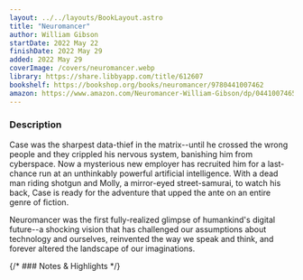 ```yaml
---
layout: ../../layouts/BookLayout.astro
title: "Neuromancer"
author: William Gibson
startDate: 2022 May 22
finishDate: 2022 May 29
added: 2022 May 29
coverImage: /covers/neuromancer.webp
library: https://share.libbyapp.com/title/612607
bookshelf: https://bookshop.org/books/neuromancer/9780441007462
amazon: https://www.amazon.com/Neuromancer-William-Gibson/dp/0441007465/
---
```


<ReadingTime
startDate  = {frontmatter.startDate}
finishDate = {frontmatter.finishDate}
/>

### Description
Case was the sharpest data-thief in the matrix--until he crossed the wrong people and they crippled his nervous system, banishing him from cyberspace. Now a mysterious new employer has recruited him for a last-chance run at an unthinkably powerful artificial intelligence. With a dead man riding shotgun and Molly, a mirror-eyed street-samurai, to watch his back, Case is ready for the adventure that upped the ante on an entire genre of fiction.

Neuromancer was the first fully-realized glimpse of humankind's digital future--a shocking vision that has challenged our assumptions about technology and ourselves, reinvented the way we speak and think, and forever altered the landscape of our imaginations.

{/* ### Notes & Highlights */}

<BuyBook
  library   = {frontmatter.library}
  bookshelf = {frontmatter.bookshelf}
  amazon    = {frontmatter.amazon}
/>
